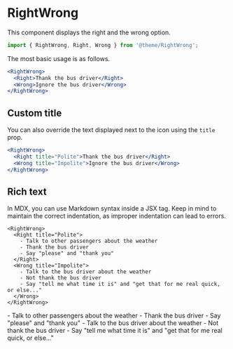 # RightWrong


This component displays the right and the wrong option.

```jsx
import { RightWrong, Right, Wrong } from '@theme/RightWrong';
```

The most basic usage is as follows.

```jsx live
<RightWrong>
  <Right>Thank the bus driver</Right>
  <Wrong>Ignore the bus driver</Wrong>
</RightWrong>
```

## Custom title

You can also override the text displayed next to the icon using the `title`
prop.

```jsx live
<RightWrong>
  <Right title="Polite">Thank the bus driver</Right>
  <Wrong title="Impolite">Ignore the bus driver</Wrong>
</RightWrong>
```

## Rich text

In MDX, you can use Markdown syntax inside a JSX tag. Keep in mind to maintain
the correct indentation, as improper indentation can lead to errors.

```mdx
<RightWrong>
  <Right title="Polite">
    - Talk to other passengers about the weather
    - Thank the bus driver
    - Say "please" and "thank you"
  </Right>
  <Wrong title="Impolite">
    - Talk to the bus driver about the weather
    - Not thank the bus driver
    - Say "tell me what time it is" and "get that for me real quick, or else..."
  </Wrong>
</RightWrong>
```

<RightWrong>
  <Right title="Polite">
    - Talk to other passengers about the weather
    - Thank the bus driver
    - Say "please" and "thank you"
</Right>
  <Wrong title="Impolite">
    - Talk to the bus driver about the weather
    - Not thank the bus driver
    - Say "tell me what time it is" and "get that for me real quick, or else..."
</Wrong>
</RightWrong>

